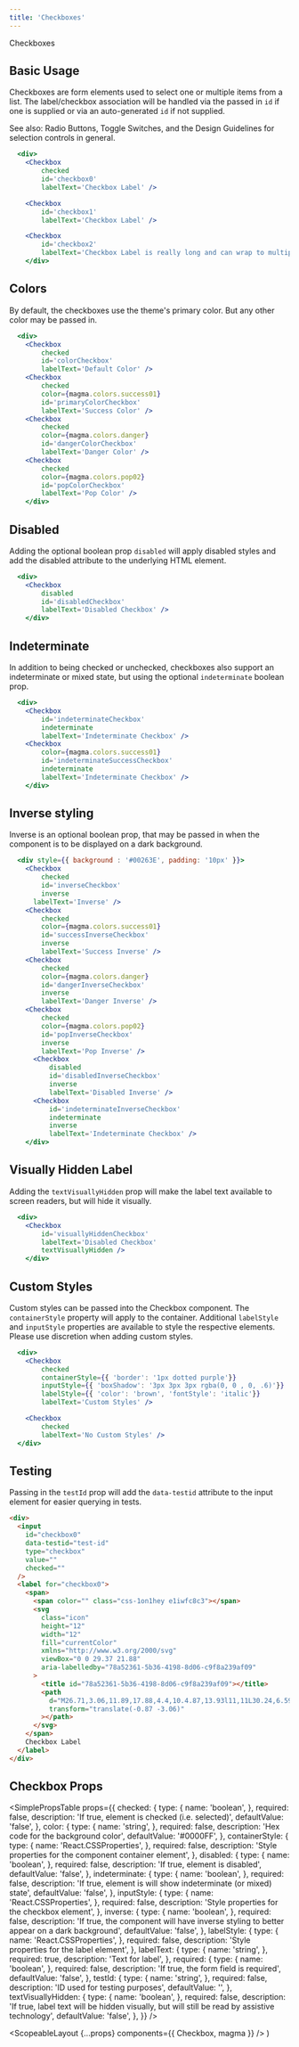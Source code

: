 ```yaml
---
title: 'Checkboxes'
---
```



<DocsHeading to="/design/selection-controls/#4._checkboxes" type="design">
  Checkboxes
</DocsHeading>

## Basic Usage

Checkboxes are form elements used to select one or multiple items from a list. The label/checkbox association will be handled via the passed in `id` if one is supplied or via an auto-generated `id` if not supplied.

See also: <Link to="/api/radio">Radio Buttons</Link>, <Link to="/api/toggle">Toggle Switches</Link>, and the <Link to="/design/selection-controls">Design Guidelines</Link> for selection controls in general.

```.jsx
  <div>
    <Checkbox
        checked
        id='checkbox0'
        labelText='Checkbox Label' />

    <Checkbox
        id='checkbox1'
        labelText='Checkbox Label' />

    <Checkbox
        id='checkbox2'
        labelText='Checkbox Label is really long and can wrap to multiple lines lorem ipsum dolar sit amet is really long and can wrap to multiple lines' />
    </div>
```

## Colors

By default, the checkboxes use the theme's primary color. But any other color may be passed in.

```.jsx
  <div>
    <Checkbox
        checked
        id='colorCheckbox'
        labelText='Default Color' />
    <Checkbox
        checked
        color={magma.colors.success01}
        id='primaryColorCheckbox'
        labelText='Success Color' />
    <Checkbox
        checked
        color={magma.colors.danger}
        id='dangerColorCheckbox'
        labelText='Danger Color' />
    <Checkbox
        checked
        color={magma.colors.pop02}
        id='popColorCheckbox'
        labelText='Pop Color' />
    </div>
```

## Disabled

Adding the optional boolean prop `disabled` will apply disabled styles and add the disabled attribute to the underlying HTML element.

```.jsx
  <div>
    <Checkbox
        disabled
        id='disabledCheckbox'
        labelText='Disabled Checkbox' />
    </div>
```

## Indeterminate

In addition to being checked or unchecked, checkboxes also support an indeterminate or mixed state, but using the optional `indeterminate` boolean prop.

```.jsx
  <div>
    <Checkbox
        id='indeterminateCheckbox'
        indeterminate
        labelText='Indeterminate Checkbox' />
    <Checkbox
        color={magma.colors.success01}
        id='indeterminateSuccessCheckbox'
        indeterminate
        labelText='Indeterminate Checkbox' />
    </div>
```

## Inverse styling

Inverse is an optional boolean prop, that may be passed in when the component is to be displayed on a dark background.

```.jsx
  <div style={{ background : '#00263E', padding: '10px' }}>
    <Checkbox
        checked
        id='inverseCheckbox'
        inverse
      labelText='Inverse' />
    <Checkbox
        checked
        color={magma.colors.success01}
        id='successInverseCheckbox'
        inverse
        labelText='Success Inverse' />
    <Checkbox
        checked
        color={magma.colors.danger}
        id='dangerInverseCheckbox'
        inverse
        labelText='Danger Inverse' />
    <Checkbox
        checked
        color={magma.colors.pop02}
        id='popInverseCheckbox'
        inverse
        labelText='Pop Inverse' />
      <Checkbox
          disabled
          id='disabledInverseCheckbox'
          inverse
          labelText='Disabled Inverse' />
      <Checkbox
          id='indeterminateInverseCheckbox'
          indeterminate
          inverse
          labelText='Indeterminate Checkbox' />
    </div>
```

## Visually Hidden Label

Adding the `textVisuallyHidden` prop will make the label text available to screen readers, but will hide it visually.

```.jsx
  <div>
    <Checkbox
        id='visuallyHiddenCheckbox'
        labelText='Disabled Checkbox'
        textVisuallyHidden />
    </div>
```

## Custom Styles

Custom styles can be passed into the Checkbox component. The `containerStyle` property will apply to the container.
Additional `labelStyle` and `inputStyle` properties are available to style the respective elements. Please use discretion when adding custom styles.

```.jsx
  <div>
    <Checkbox
        checked
        containerStyle={{ 'border': '1px dotted purple'}}
        inputStyle={{ 'boxShadow': '3px 3px 3px rgba(0, 0 , 0, .6)'}}
        labelStyle={{ 'color': 'brown', 'fontStyle': 'italic'}}
        labelText='Custom Styles' />

    <Checkbox
        checked
        labelText='No Custom Styles' />
  </div>
```

## Testing

Passing in the `testId` prop will add the `data-testid` attribute to the input element for easier querying in tests.

```html
<div>
  <input
    id="checkbox0"
    data-testid="test-id"
    type="checkbox"
    value=""
    checked=""
  />
  <label for="checkbox0">
    <span>
      <span color="" class="css-1on1hey e1iwfc8c3"></span>
      <svg
        class="icon"
        height="12"
        width="12"
        fill="currentColor"
        xmlns="http://www.w3.org/2000/svg"
        viewBox="0 0 29.37 21.88"
        aria-labelledby="78a52361-5b36-4198-8d06-c9f8a239af09"
      >
        <title id="78a52361-5b36-4198-8d06-c9f8a239af09"></title>
        <path
          d="M26.71,3.06,11.89,17.88,4.4,10.4.87,13.93l11,11L30.24,6.59Z"
          transform="translate(-0.87 -3.06)"
        ></path>
      </svg>
    </span>
    Checkbox Label
  </label>
</div>
```

## Checkbox Props

<SimplePropsTable
  props={{
    checked: {
      type: {
        name: 'boolean',
      },
      required: false,
      description: 'If true, element is checked (i.e. selected)',
      defaultValue: 'false',
    },
    color: {
      type: {
        name: 'string',
      },
      required: false,
      description: 'Hex code for the background color',
      defaultValue: '#0000FF',
    },
    containerStyle: {
      type: {
        name: 'React.CSSProperties',
      },
      required: false,
      description: 'Style properties for the component container element',
    },
    disabled: {
      type: {
        name: 'boolean',
      },
      required: false,
      description: 'If true, element is disabled',
      defaultValue: 'false',
    },
    indeterminate: {
      type: {
        name: 'boolean',
      },
      required: false,
      description:
        'If true, element is will show indeterminate (or mixed) state',
      defaultValue: 'false',
    },
    inputStyle: {
      type: {
        name: 'React.CSSProperties',
      },
      required: false,
      description: 'Style properties for the checkbox element',
    },
    inverse: {
      type: {
        name: 'boolean',
      },
      required: false,
      description:
        'If true, the component will have inverse styling to better appear on a dark background',
      defaultValue: 'false',
    },
    labelStyle: {
      type: {
        name: 'React.CSSProperties',
      },
      required: false,
      description: 'Style properties for the label element',
    },
    labelText: {
      type: {
        name: 'string',
      },
      required: true,
      description: 'Text for label',
    },
    required: {
      type: {
        name: 'boolean',
      },
      required: false,
      description: 'If true, the form field is required',
      defaultValue: 'false',
    },
    testId: {
      type: {
        name: 'string',
      },
      required: false,
      description: 'ID used for testing purposes',
      defaultValue: '',
    },
    textVisuallyHidden: {
      type: {
        name: 'boolean',
      },
      required: false,
      description:
        'If true, label text will be hidden visually, but will still be read by assistive technology',
      defaultValue: 'false',
    },
  }}
/>

  <ScopeableLayout {...props} components={{ Checkbox, magma }} />
)
